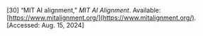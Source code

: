 \[30\]	“MIT AI alignment,” *MIT AI Alignment*. Available: [https://www.mitalignment.org/](https://www.mitalignment.org/). \[Accessed: Aug. 15, 2024\]